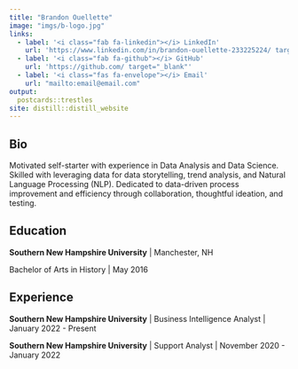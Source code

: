 ```yaml
---
title: "Brandon Ouellette"
image: "imgs/b-logo.jpg"
links:
  - label: '<i class="fab fa-linkedin"></i> LinkedIn'
    url: 'https://www.linkedin.com/in/brandon-ouellette-233225224/ target="_blank"'
  - label: '<i class="fab fa-github"></i> GitHub'
    url: 'https://github.com/ target="_blank"'
  - label: '<i class="fas fa-envelope"></i> Email'
    url: "mailto:email@email.com"
output:
  postcards::trestles
site: distill::distill_website
---
```

 
## Bio

Motivated self-starter with experience in Data Analysis and Data Science. Skilled with leveraging data for data storytelling, trend analysis, and Natural Language Processing (NLP). Dedicated to data-driven process improvement and efficiency through collaboration, thoughtful ideation, and testing.

## Education

**Southern New Hampshire University** | Manchester, NH

Bachelor of Arts in History | May 2016

## Experience

**Southern New Hampshire University** | Business Intelligence Analyst | January 2022 - Present

**Southern New Hampshire University** | Support Analyst | November 2020 - January 2022
